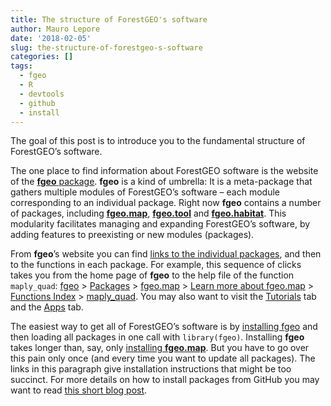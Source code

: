 ```yaml
---
title: The structure of ForestGEO's software
author: Mauro Lepore
date: '2018-02-05'
slug: the-structure-of-forestgeo-s-software
categories: []
tags:
  - fgeo
  - R
  - devtools
  - github
  - install
---
```


The goal of this post is to introduce you to the fundamental structure of ForestGEO's software.

The one place to find information about ForestGEO software is the website of the [__fgeo__ package](https://forestgeo.github.io/fgeo/). __fgeo__ is a kind of umbrella: It is a meta-package that gathers multiple modules of ForestGEO's software -- each module corresponding to an individual package. Right now __fgeo__ contains a number of packages, including [__fgeo.map__](https://forestgeo.github.io/fgeo.map/), [__fgeo.tool__](https://forestgeo.github.io/fgeo.tool/) and [__fgeo.habitat__](https://forestgeo.github.io/fgeo.habitat/). This modularity facilitates managing and expanding ForestGEO's software, by adding features to preexisting or new modules (packages).

From __fgeo__'s website you can find [links to the individual packages](https://forestgeo.github.io/fgeo/reference/index.html), and then to the functions in each package. For example, this sequence of clicks takes you from the home page of __fgeo__ to the help file of the function `maply_quad`: [fgeo](https://forestgeo.github.io/fgeo/index.html) > [Packages](https://forestgeo.github.io/fgeo/reference/index.html) > [fgeo.map](https://forestgeo.github.io/fgeo/reference/fgeo.map.html) > [Learn more about fgeo.map](https://forestgeo.github.io/fgeo.map/) > [Functions Index](https://forestgeo.github.io/fgeo.map/reference/index.html) > [maply_quad](https://forestgeo.github.io/fgeo.map/reference/maply_quad.html). You may also want to visit the [Tutorials](https://forestgeo.github.io/fgeo.map/articles/index.html) tab and the [Apps](https://bookdown.org/forestgeoguest/map_tag_app/) tab.

The easiest way to get all of ForestGEO's software is by [installing fgeo](https://forestgeo.github.io/fgeo/index.html#installation) and then loading all packages in one call with `library(fgeo)`. Installing __fgeo__ takes longer than, say, only  [installing __fgeo.map__](https://forestgeo.github.io/fgeo.map/#installation). But you have to go over this pain only once (and every time you want to update all packages). The links in this paragraph give installation instructions that might be too succinct. For more details on how to install packages from GitHub you may want to read [this short blog post](https://fgeo.netlify.com/2018/02/05/2018-02-05-installing-packages-from-github/).

